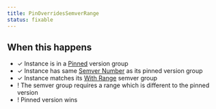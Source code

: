 ```yaml
---
title: PinOverridesSemverRange
status: fixable
---
```


## When this happens

- ✓ Instance is in a [Pinned](VERSION_GROUP_PINNED) version group
- ✓ Instance has same [Semver Number](REF_GLOSSARY#semver-number) as its pinned version group
- ✓ Instance matches its [With Range](SEMVER_GROUP_WITH_RANGE) semver group
- ! The semver group requires a range which is different to the pinned version
- ! Pinned version wins
